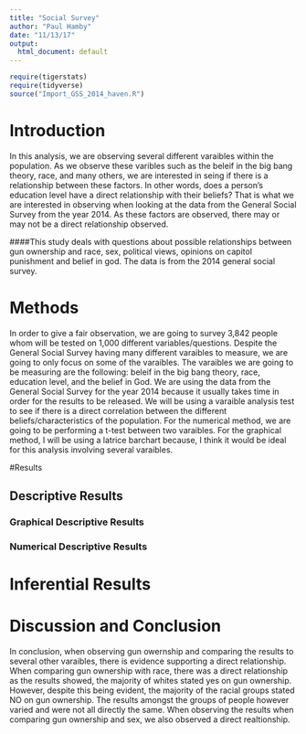 ---
title: "Social Survey"
author: "Paul Hamby"
date: "11/13/17"
output:
  html_document: default
---

```{r include=FALSE,echo=FALSE}
require(tigerstats)
require(tidyverse)
source("Import_GSS_2014_haven.R")
```
<!-- We recommend you use git branches -- create a separate branch for each major section i.e. Introduction, Methods, Results, Inferential Results, and Discussion and Conclusions - leave the YAML block untouched until the final merge where you put in your own name !-->

# Introduction

<!--In this section you explain what you are trying to show.  Where did the data come from?  What is the research or other question you are trying to answer?!-->   
In this analysis, we are observing several different varaibles within the population. As we observe these varibles such as the beleif in the big bang theory, race, and many others, we are interested in seing if there is a relationship between these factors. In other words, does a person's education level have a direct relationship with their beliefs? That is what we are interested in observing when looking at the data from the General Social Survey from the year 2014. As these factors are observed, there may or may not be a direct relationship observed.  

####This study deals with questions about possible relationships between gun ownership and race, sex, political views, opinions on capitol punishment and belief in god. The data is from the 2014 general social survey.



# Methods

<!--Decide on your methods:  use "variable analysis" or other appropriate descriptors.  Make sure to choose at least one graphical method and at least one numerical method.!-->

In order to give a fair observation, we are going to survey 3,842 people whom will be tested on 1,000 different variables/questions. Despite the General Social Survey having many different varaibles to measure, we are going to only focus on some of the varaibles. The varaibles we are going to be measuring are the following: beleif in the big bang theory, race, education level, and the belief in God. We are using the data from the General Social Survey for the year 2014 because it usually takes time in order for the results to be released. We will be using a varaible analysis test to see if there is a direct correlation between the different beliefs/characteristics of the population. For the numerical method, we are going to be performing a t-test between two varaibles. For the graphical method, I will be using a latrice barchart because, I think it would be ideal for this analysis involving several varaibles. 

#Results

<!--Divide this section into two sub-sections:  One for your descriptive  results and one for your inferential results.!-->

## Descriptive Results

### Graphical Descriptive Results

<!--Graphical results here.  Make sure to show your code.  Provide appropriate labels for axes, giving units if possible, and provide a good title for the graph, too.  Use the graphical results to describe the patterns if any that exist in the data as focused toward the research question!-->

### Numerical Descriptive Results

<!--Numerical results go here. Use the numerical results to describe the patterns if any that exist in the data as focused toward the research question!-->

# Inferential Results

<!--State hypothesis clearly.  Make sure your discussion of the inferential test covers all the aspects that the test output produces, such as test statistic, p-value etc.  Make a decision about the null hypothesis, explain the assumptions on which the selected test/procedure was based, and why the chosen procedure satisfys the assumptions and is appropriate to answer the research question!-->


# Discussion and Conclusion

<!--Discussion and conclusion here.  If you found a relationship be sure to consider whether the relationship occurs because one of the variables causes the other, or whether they perhasps are related for some other reason.  Watch the chapter 6 videos from the GeorgeTown videos collection.!-->
In conclusion, when observing gun owernship and comparing the results to several other varaibles, there is evidence supporting a direct relationship. When comparing gun ownership with race, there was a direct relationship as the results showed, the majority of whites stated yes on gun ownership. However, despite this being evident, the majority of the racial groups stated NO on gun ownership. The results amongst the groups of people however varied and were not all directly the same. When observing the results when comparing gun ownership and sex, we also observed a direct realtionship. 